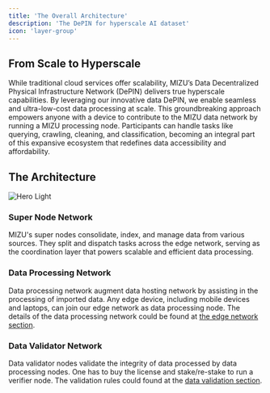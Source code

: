 ```yaml
---
title: 'The Overall Architecture'
description: 'The DePIN for hyperscale AI dataset'
icon: 'layer-group'
---
```


## From Scale to Hyperscale

While traditional cloud services offer scalability, MIZU’s Data Decentralized Physical Infrastructure Network (DePIN) delivers true hyperscale capabilities. By leveraging our innovative data DePIN, we enable seamless and ultra-low-cost data processing at scale. This groundbreaking approach empowers anyone with a device to contribute to the MIZU data network by running a MIZU processing node. Participants can handle tasks like querying, crawling, cleaning, and classification, becoming an integral part of this expansive ecosystem that redefines data accessibility and affordability.

## The Architecture

<img
  className="block dark:hidden"
  src="/images/depin-architecture.png"
  alt="Hero Light"
/>

### **Super Node Network**

MIZU's super nodes consolidate, index, and manage data from various sources. They split and dispatch tasks across the edge network, serving as the coordination layer that powers scalable and efficient data processing.

### Data Processing Network

Data processing network augment data hosting network by assisting in the processing of imported data. Any edge device, including mobile devices and laptops, can join our edge network as data processing node. The details of the data processing network could be found at [the edge network section](http://localhost:3000/edge-network/architecture).

### Data Validator Network

Data validator nodes validate the integrity of data processed by data processing nodes. One has to buy the license and stake/re-stake to run a verifier node. The validation rules could found at the [data validation section](http://localhost:3000/data-depin/data-validation).
